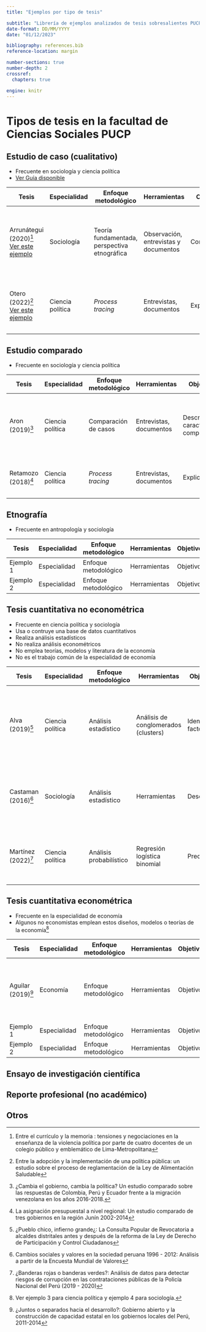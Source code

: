 ```yaml
---
title: "Ejemplos por tipo de tesis"

subtitle: "Librería de ejemplos analizados de tesis sobresalientes PUCP"
date-format: DD/MM/YYYY
date: "01/12/2023"

bibliography: references.bib
reference-location: margin

number-sections: true
number-depth: 2
crossref:
  chapters: true

engine: knitr
---
```

# Tipos de tesis en la facultad de Ciencias Sociales PUCP

## Estudio de caso (cualitativo)

-   Frecuente en sociología y ciencia política
-   [Ver Guía disponible](/caso/index.qmd)

| Tesis                    | Especialidad      | Enfoque metodológico                           | Herramientas   | Objetivo | Temas                                                                     |
|--------------------------|-------------------|-----------------------------------------------|----------------|----------|---------------------------------------------------------------------------|
| Arrunátegui (2020)[^1] <br> [Ver este ejemplo](/ej/arrunategui2020.qmd){.btn .btn-danger} | Sociología        | Teoría fundamentada, perspectiva etnográfica | Observación, entrevistas y documentos	   | Comprender   | educación, memoria, historia reciente, docentes, currículo escolar, experiencia, violencia política |
| Otero (2022)[^2] <br> [Ver este ejemplo](/ej/otero2022.qmd) | Ciencia política   | *Process tracing*                              | Entrevistas, documentos | Explicar  | Reglamentación, alimentación saludable, advertencias publicitarias, etiquetado nutricional |

[^1]: Entre el currículo y la memoria : tensiones y negociaciones en la enseñanza de la violencia política por parte de cuatro docentes de un colegio público y emblemático de Lima-Metropolitana
[^2]: Entre la adopción y la implementación de una política pública: un estudio sobre el proceso de reglamentación de la Ley de Alimentación Saludable

## Estudio comparado

-   Frecuente en sociología y ciencia política

| Tesis            | Especialidad       | Enfoque metodológico | Herramientas         | Objetivo    | Temas                                                       |
|------------------|--------------------|-----------------------|-----------------------|-------------|-------------------------------------------------------------|
| Aron (2019)[^11]  | Ciencia política   | Comparación de casos  | Entrevistas, documentos| Describir, caracterizar, comparar | migración venezolana, ideologías políticas, política interna, derechos humanos |
| Retamozo (2018)[^12]| Ciencia política   | *Process tracing*       | Entrevistas, documentos| Explicar    | distribución de los gastos en los presupuestos regionales   |

[^11]: ¿Cambia el gobierno, cambia la política? Un estudio comparado sobre las respuestas de Colombia, Perú y Ecuador frente a la migración venezolana en los años 2016-2018.
[^12]: La asignación presupuestal a nivel regional: Un estudio comparado de tres gobiernos en la región Junín 2002-2014

## Etnografía
-   Frecuente en antropología y sociología

| Tesis                | Especialidad       | Enfoque metodológico   | Herramientas                              | Objetivo        | Temas                                                                        |
|----------------------|--------------------|------------------------|-------------------------------------------|-----------------|------------------------------------------------------------------------------|
| Ejemplo 1            | Especialidad       | Enfoque metodológico   | Herramientas                              | Objetivo        | Temas                                                                        |
| Ejemplo 2            | Especialidad       | Enfoque metodológico   | Herramientas                              | Objetivo        | Temas                                                                        |

## Tesis cuantitativa no econométrica

-   Frecuente en ciencia política y sociología
-   Usa o contruye una base de datos cuantitativos
-   Realiza análisis estadísticos
-   No realiza análisis econométricos
-   No emplea teorías, modelos y literatura de la economía
-   No es el trabajo común de la especialidad de economía

| Tesis                | Especialidad       | Enfoque metodológico   | Herramientas                              | Objetivo        | Temas                                                                        |
|----------------------|--------------------|------------------------|-------------------------------------------|-----------------|------------------------------------------------------------------------------|
| Alva (2019)[^21]     | Ciencia política   | Análisis estadístico   | Análisis de conglomerados (clusters)      | Identificar factores | Democracia directa, consulta popular de revocatoria, alcaldes, competitividad política, gestión municipal |
| Castaman (2016)[^22] | Sociología          | Análisis estadístico   | Herramientas                              | Describir       | Cambios sociales y valores en la sociedad peruana, Encuesta Mundial de Valores |
| Martínez (2022)[^23] | Ciencia política   | Análisis probabilístico| Regresión logística binomial              | Predecir        | PNP, contratación pública, riesgos de corrupción, indicadores y datos       |

[^21]: ¿Pueblo chico, infierno grande¿: La Consulta Popular de Revocatoria a alcaldes distritales antes y después de la reforma de la Ley de Derecho de Participación y Control Ciudadanos
[^22]: Cambios sociales y valores en la sociedad peruana 1996 - 2012: Análisis a partir de la Encuesta Mundial de Valores
[^23]: ¿Banderas rojas o banderas verdes?: Análisis de datos para detectar riesgos de corrupción en las contrataciones públicas de la Policía Nacional del Perú (2019 - 2020)

## Tesis cuantitativa econométrica

-   Frecuente en la especialidad de economía
-   Algunos no economistas emplean estos diseños, modelos o teorías de la economía^[Ver ejemplo 3 para ciencia política y ejemplo 4 para sociología.]


| Tesis                | Especialidad       | Enfoque metodológico   | Herramientas                              | Objetivo        | Temas                                                                        |
|----------------------|--------------------|------------------------|-------------------------------------------|-----------------|------------------------------------------------------------------------------|
| Aguilar (2019)[^31] | Economía          | Enfoque metodológico   | Herramientas                              | Objetivo        | desarrollo económico local ,  capacidad estatal ,  gobiernos locales ,  externalidades  |
| Ejemplo 1            | Especialidad       | Enfoque metodológico   | Herramientas                              | Objetivo        | Temas                                                                        |
| Ejemplo 2            | Especialidad       | Enfoque metodológico   | Herramientas                              | Objetivo        | Temas                                                                        |
 
[^31]: ¿Juntos o separados hacia el desarrollo?: Gobierno abierto y la construcción de capacidad estatal en los gobiernos locales del Perú, 2011-2014

## Ensayo de investigación científica

## Reporte profesional (no académico)

## Otros

